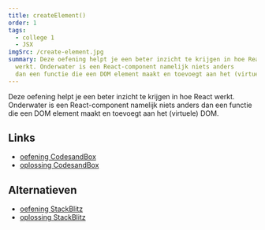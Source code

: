 ```yaml
---
title: createElement()
order: 1
tags:
  - college 1
  - JSX
imgSrc: /create-element.jpg
summary: Deze oefening helpt je een beter inzicht te krijgen in hoe React
  werkt. Onderwater is een React-component namelijk niets anders
  dan een functie die een DOM element maakt en toevoegt aan het (virtuele) DOM.
---
```


Deze oefening helpt je een beter inzicht te krijgen in hoe React
werkt. Onderwater is een React-component namelijk niets anders
dan een functie die een DOM element maakt en toevoegt aan het (virtuele) DOM.

## Links

- [oefening CodesandBox](https://githubbox.com/vnglst/basistraining-react/tree/main/oefeningen/createElement)
- [oplossing CodesandBox](https://githubbox.com/vnglst/basistraining-react/tree/main/oefeningen/createElement-oplossing)

## Alternatieven

- [oefening StackBlitz](https://stackblitz.com/github/vnglst/basistraining-react/tree/main/oefeningen/createElement)
- [oplossing StackBlitz](https://stackblitz.com/github/vnglst/basistraining-react/tree/main/oefeningen/createElement-oplossing)
